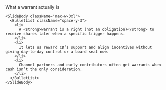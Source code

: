 <div className="flex h-full w-full flex-col items-center justify-center">
  <div className="flex flex-1 flex-col justify-center gap-8 px-8 py-6 w-full max-w-5xl mx-auto">
    <SlideHeader eyebrow="Warrant 101" kicker="Free shares, basically">
      What a warrant actually is
    </SlideHeader>

    <SlideBody className="max-w-3xl">
      <BulletList className="space-y-3">
        <li>
          A <strong>warrant is a right (not an obligation)</strong> to receive shares later when a specific trigger happens.
        </li>
        <li>
          It lets us reward CD’s support and align incentives without giving day-to-day control or a board seat now.
        </li>
        <li>
          Channel partners and early contributors often get warrants when cash isn’t the only consideration.
        </li>
      </BulletList>
    </SlideBody>
  </div>
</div>
